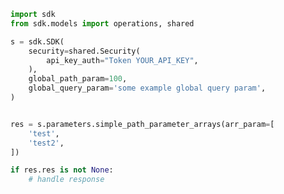 ```python showLineNumbers copy filename="Simple Path Parameter Arrays usage example"
import sdk
from sdk.models import operations, shared

s = sdk.SDK(
    security=shared.Security(
        api_key_auth="Token YOUR_API_KEY",
    ),
    global_path_param=100,
    global_query_param='some example global query param',
)


res = s.parameters.simple_path_parameter_arrays(arr_param=[
    'test',
    'test2',
])

if res.res is not None:
    # handle response
```
